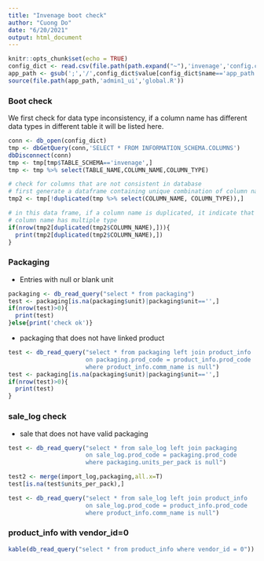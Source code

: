 ```yaml
---
title: "Invenage boot check"
author: "Cuong Do"
date: "6/20/2021"
output: html_document
---
```


```r
knitr::opts_chunk$set(echo = TRUE)
config_dict <- read.csv(file.path(path.expand("~"),'invenage','config.csv'))
app_path <- gsub(';','/',config_dict$value[config_dict$name=='app_path'])
source(file.path(app_path,'admin1_ui','global.R'))
```

### Boot check

We first check for data type inconsistency, if a column name has different data types in different table it will be listed here.

```r
conn <- db_open(config_dict)
tmp <- dbGetQuery(conn,'SELECT * FROM INFORMATION_SCHEMA.COLUMNS')
dbDisconnect(conn)
tmp <- tmp[tmp$TABLE_SCHEMA=='invenage',]
tmp <- tmp %>% select(TABLE_NAME,COLUMN_NAME,COLUMN_TYPE)

# check for columns that are not consistent in database
# first generate a dataframe containing unique combination of column name and type
tmp2 <- tmp[!duplicated(tmp %>% select(COLUMN_NAME, COLUMN_TYPE)),]

# in this data frame, if a column name is duplicated, it indicate that this 
# column name has multiple type
if(nrow(tmp2[duplicated(tmp2$COLUMN_NAME),])){
  print(tmp2[duplicated(tmp2$COLUMN_NAME),])
}
```

### Packaging

- Entries with null or blank unit

```r
packaging <- db_read_query("select * from packaging")
test <- packaging[is.na(packaging$unit)|packaging$unit=='',]
if(nrow(test)>0){
  print(test)
}else{print('check ok')}
```

- packaging that does not have linked product

```r
test <- db_read_query("select * from packaging left join product_info 
                      on packaging.prod_code = product_info.prod_code
                      where product_info.comm_name is null")
test <- packaging[is.na(packaging$unit)|packaging$unit=='',]
if(nrow(test)>0){
  print(test)
}
```


### sale_log check

- sale that does not have valid packaging

```r
test <- db_read_query("select * from sale_log left join packaging 
                      on sale_log.prod_code = packaging.prod_code
                      where packaging.units_per_pack is null")
```

```r
test2 <- merge(import_log,packaging,all.x=T)
test[is.na(test$units_per_pack),]

test <- db_read_query("select * from sale_log left join product_info 
                      on sale_log.prod_code = product_info.prod_code
                      where product_info.comm_name is null")

```

### product_info with vendor_id=0

```r
kable(db_read_query("select * from product_info where vendor_id = 0"))

```
